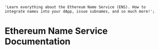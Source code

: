 
    'Learn everything about the Ethereum Name Service (ENS). How to integrate names into your dApp, issue subnames, and so much more!';

# Ethereum Name Service Documentation

<VideoComponent src="https://v3x.space/ens-docs/intro5" />

<div className="grid grid-cols-2 gap-x-4">
<EmbedLink
    title="Im building a dApp"
    description="Learn how to integrate ENS into your dApp"
    href="/web"
/>

<EmbedLink
    title="Im here to learn about resolution"
    description="Learn how ENS works under the hood, register, renew, resolvers, registries, and much more!"
    href="/resolution"
/>

<EmbedLink
    title="Im looking for the DAO Governance Docs"
    description="Everything about the ENS DAO you find here!"
    href="/dao"
/>

<EmbedLink
    title="Im not a developer how did I get here?"
    description="The support knowledgebase is a wondeful resource for any questions you might have!"
    href="https://support.ens.domains/"
/>
</div>
